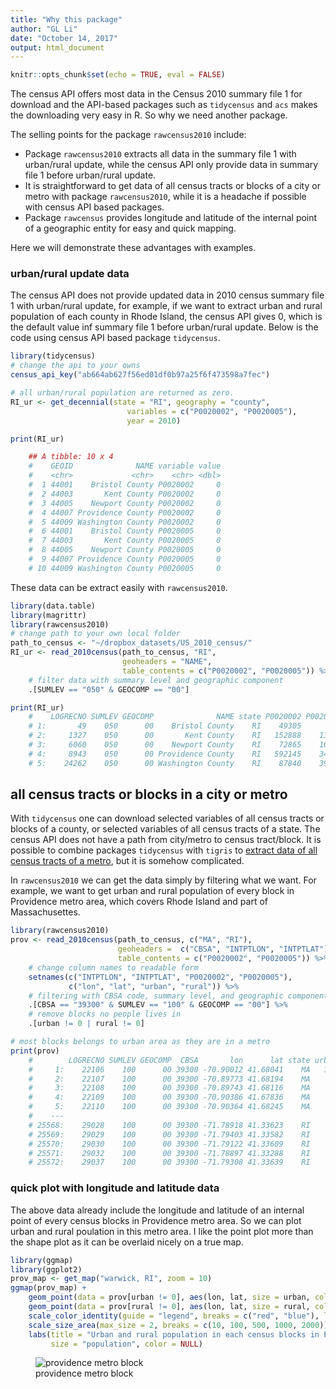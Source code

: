 ```yaml
---
title: "Why this package"
author: "GL Li"
date: "October 14, 2017"
output: html_document
---
```


```r
knitr::opts_chunk$set(echo = TRUE, eval = FALSE)
```

The census API offers most data in the Census 2010 summary file 1 for download and the API-based packages such as `tidycensus` and `acs` makes the downloading very easy in R. So why we need another package.

The selling points for the package `rawcensus2010` include:

- Package `rawcensus2010` extracts all data in the summary file 1 with urban/rural update, while the census API only provide data in summary file 1 before urban/rural update.
- It is straightforward to get data of all census tracts or blocks of a city or metro with package `rawcensus2010`, while it is a headache if possible with census API based packages.
- Package `rawcensus` provides longitude and latitude of the internal point of a geographic entity for easy and quick mapping. 

Here we will demonstrate these advantages with examples.

### urban/rural update data
The census API does not provide updated data in 2010 census summary file 1 with urban/rural update, for example, if we want to extract urban and rural population of each county in Rhode Island, the census API gives 0, which is the default value inf summary file 1 before urban/rural update. Below is the code using census API based package `tidycensus`.

```r
library(tidycensus)
# change the api to your owns
census_api_key("ab664ab627f56ed01df0b97a25f6f473598a7fec")

# all urban/rural population are returned as zero.
RI_ur <- get_decennial(state = "RI", geography = "county", 
                          variables = c("P0020002", "P0020005"),
                          year = 2010)

print(RI_ur)

    ## A tibble: 10 x 4
    #    GEOID              NAME variable value
    #    <chr>             <chr>    <chr> <dbl>
    #  1 44001    Bristol County P0020002     0
    #  2 44003       Kent County P0020002     0
    #  3 44005    Newport County P0020002     0
    #  4 44007 Providence County P0020002     0
    #  5 44009 Washington County P0020002     0
    #  6 44001    Bristol County P0020005     0
    #  7 44003       Kent County P0020005     0
    #  8 44005    Newport County P0020005     0
    #  9 44007 Providence County P0020005     0
    # 10 44009 Washington County P0020005     0
```

These data can be extract easily with `rawcensus2010`.
```r
library(data.table)
library(magrittr)
library(rawcensus2010)
# change path to your own local folder
path_to_census <- "~/dropbox_datasets/US_2010_census/"
RI_ur <- read_2010census(path_to_census, "RI", 
                         geoheaders = "NAME", 
                         table_contents = c("P0020002", "P0020005")) %>%
    # filter data with summary level and geographic component
    .[SUMLEV == "050" & GEOCOMP == "00"]

print(RI_ur)
    #    LOGRECNO SUMLEV GEOCOMP              NAME state P0020002 P0020005
    # 1:       49    050      00    Bristol County    RI    49305      570
    # 2:     1327    050      00       Kent County    RI   152888    13270
    # 3:     6060    050      00    Newport County    RI    72865    10023
    # 4:     8943    050      00 Providence County    RI   592145    34522
    # 5:    24262    050      00 Washington County    RI    87840    39139
```


## all census tracts or blocks in a city or metro
With `tidycensus` one can download selected variables of all census tracts or blocks of a county, or selected variables of all census tracts of a state. The census API does not have a path from city/metro to census tract/block. It is possible to combine packages `tidycensus` with `tigris` to [extract data of all census tracts of a metro](http://walkerke.github.io/2017/05/tigris-metros/), but it is somehow complicated. 

In `rawcensus2010` we can get the data simply by filtering what we want. For example, we want to get urban and rural population of every block in Providence metro area, which covers Rhode Island and part of Massachusettes.

```r
library(rawcensus2010)
prov <- read_2010census(path_to_census, c("MA", "RI"), 
                        geoheaders =  c("CBSA", "INTPTLON", "INTPTLAT"), 
                        table_contents = c("P0020002", "P0020005")) %>%
    # change column names to readable form
    setnames(c("INTPTLON", "INTPTLAT", "P0020002", "P0020005"), 
             c("lon", "lat", "urban", "rural")) %>%
    # filtering with CBSA code, summary level, and geographic component
    .[CBSA == "39300" & SUMLEV == "100" & GEOCOMP == "00"] %>%
    # remove blocks no people lives in
    .[urban != 0 | rural != 0]

# most blocks belongs to urban area as they are in a metro
print(prov) 
    #        LOGRECNO SUMLEV GEOCOMP  CBSA       lon      lat state urban rural
    #     1:    22106    100      00 39300 -70.90012 41.68041    MA   199     0
    #     2:    22107    100      00 39300 -70.89773 41.68194    MA    22     0
    #     3:    22108    100      00 39300 -70.89743 41.68116    MA    22     0
    #     4:    22109    100      00 39300 -70.90386 41.67836    MA    15     0
    #     5:    22110    100      00 39300 -70.90364 41.68245    MA    81     0
    #    ---                                                                   
    # 25568:    29028    100      00 39300 -71.78918 41.33623    RI     8     0
    # 25569:    29029    100      00 39300 -71.79403 41.33582    RI    25     0
    # 25570:    29030    100      00 39300 -71.79122 41.33609    RI    27     0
    # 25571:    29032    100      00 39300 -71.78897 41.33288    RI     4     0
    # 25572:    29037    100      00 39300 -71.79308 41.33639    RI    18     0
```

### quick plot with longitude and latitude data
The above data already include the longitude and latitude of an internal point of every census blocks in Providence metro area. So we can plot urban and rural poulation in this metro area. I like the point plot more than the shape plot as it can be overlaid nicely on a true map.

```r
library(ggmap)
library(ggplot2)
prov_map <- get_map("warwick, RI", zoom = 10)
ggmap(prov_map) + 
    geom_point(data = prov[urban != 0], aes(lon, lat, size = urban, color = "red"), alpha = 0.15) +
    geom_point(data = prov[rural != 0], aes(lon, lat, size = rural, color = "blue"), alpha = 0.3) +
    scale_color_identity(guide = "legend", breaks = c("red", "blue"), label = c("urban", "rural")) +
    scale_size_area(max_size = 2, breaks = c(10, 100, 500, 1000, 2000)) +
    labs(title = "Urban and rural population in each census blocks in Providence metro area", 
         size = "population", color = NULL)
```

![providence metro block](providence_metro.jpg)
